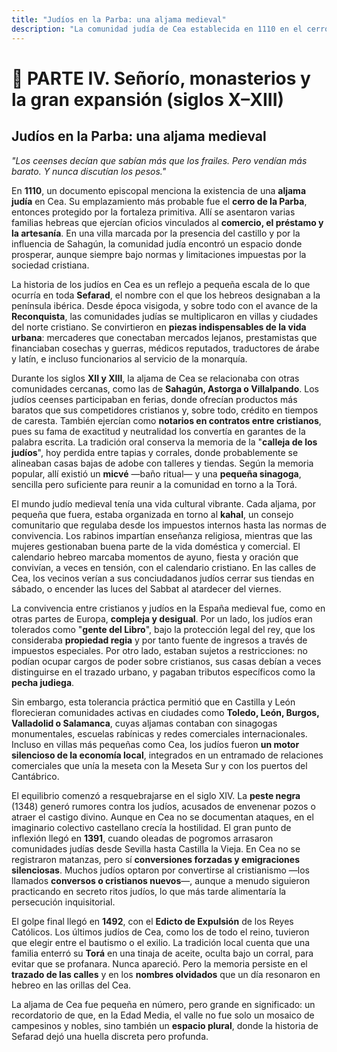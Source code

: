 ```yaml
---
title: "Judíos en la Parba: una aljama medieval"
description: "La comunidad judía de Cea establecida en 1110 en el cerro de la Parba, su papel en el comercio y la artesanía, y su destino tras el Edicto de Expulsión de 1492."
---
```


# 📘 PARTE IV. Señorío, monasterios y la gran expansión (siglos X–XIII)

## Judíos en la Parba: una aljama medieval

*"Los ceenses decían que sabían más que los frailes. Pero vendían más barato. Y nunca discutían los pesos."*

En **1110**, un documento episcopal menciona la existencia de una **aljama judía** en Cea. Su emplazamiento más probable fue el **cerro de la Parba**, entonces protegido por la fortaleza primitiva. Allí se asentaron varias familias hebreas que ejercían oficios vinculados al **comercio, el préstamo y la artesanía**. En una villa marcada por la presencia del castillo y por la influencia de Sahagún, la comunidad judía encontró un espacio donde prosperar, aunque siempre bajo normas y limitaciones impuestas por la sociedad cristiana.

La historia de los judíos en Cea es un reflejo a pequeña escala de lo que ocurría en toda **Sefarad**, el nombre con el que los hebreos designaban a la península ibérica. Desde época visigoda, y sobre todo con el avance de la **Reconquista**, las comunidades judías se multiplicaron en villas y ciudades del norte cristiano. Se convirtieron en **piezas indispensables de la vida urbana**: mercaderes que conectaban mercados lejanos, prestamistas que financiaban cosechas y guerras, médicos reputados, traductores de árabe y latín, e incluso funcionarios al servicio de la monarquía.

Durante los siglos **XII y XIII**, la aljama de Cea se relacionaba con otras comunidades cercanas, como las de **Sahagún, Astorga o Villalpando**. Los judíos ceenses participaban en ferias, donde ofrecían productos más baratos que sus competidores cristianos y, sobre todo, crédito en tiempos de caresta. También ejercían como **notarios en contratos entre cristianos**, pues su fama de exactitud y neutralidad los convertía en garantes de la palabra escrita. La tradición oral conserva la memoria de la "**calleja de los judíos**", hoy perdida entre tapias y corrales, donde probablemente se alineaban casas bajas de adobe con talleres y tiendas. Según la memoria popular, allí existió un **micvé** —baño ritual— y una **pequeña sinagoga**, sencilla pero suficiente para reunir a la comunidad en torno a la Torá.

El mundo judío medieval tenía una vida cultural vibrante. Cada aljama, por pequeña que fuera, estaba organizada en torno al **kahal**, un consejo comunitario que regulaba desde los impuestos internos hasta las normas de convivencia. Los rabinos impartían enseñanza religiosa, mientras que las mujeres gestionaban buena parte de la vida doméstica y comercial. El calendario hebreo marcaba momentos de ayuno, fiesta y oración que convivían, a veces en tensión, con el calendario cristiano. En las calles de Cea, los vecinos verían a sus conciudadanos judíos cerrar sus tiendas en sábado, o encender las luces del Sabbat al atardecer del viernes.

La convivencia entre cristianos y judíos en la España medieval fue, como en otras partes de Europa, **compleja y desigual**. Por un lado, los judíos eran tolerados como "**gente del Libro**", bajo la protección legal del rey, que los consideraba **propiedad regia** y por tanto fuente de ingresos a través de impuestos especiales. Por otro lado, estaban sujetos a restricciones: no podían ocupar cargos de poder sobre cristianos, sus casas debían a veces distinguirse en el trazado urbano, y pagaban tributos específicos como la **pecha judiega**.

Sin embargo, esta tolerancia práctica permitió que en Castilla y León florecieran comunidades activas en ciudades como **Toledo, León, Burgos, Valladolid o Salamanca**, cuyas aljamas contaban con sinagogas monumentales, escuelas rabínicas y redes comerciales internacionales. Incluso en villas más pequeñas como Cea, los judíos fueron **un motor silencioso de la economía local**, integrados en un entramado de relaciones comerciales que unía la meseta con la Meseta Sur y con los puertos del Cantábrico.

El equilibrio comenzó a resquebrajarse en el siglo XIV. La **peste negra** (1348) generó rumores contra los judíos, acusados de envenenar pozos o atraer el castigo divino. Aunque en Cea no se documentan ataques, en el imaginario colectivo castellano crecía la hostilidad. El gran punto de inflexión llegó en **1391**, cuando oleadas de pogromos arrasaron comunidades judías desde Sevilla hasta Castilla la Vieja. En Cea no se registraron matanzas, pero sí **conversiones forzadas y emigraciones silenciosas**. Muchos judíos optaron por convertirse al cristianismo —los llamados **conversos o cristianos nuevos**—, aunque a menudo siguieron practicando en secreto ritos judíos, lo que más tarde alimentaría la persecución inquisitorial.

El golpe final llegó en **1492**, con el **Edicto de Expulsión** de los Reyes Católicos. Los últimos judíos de Cea, como los de todo el reino, tuvieron que elegir entre el bautismo o el exilio. La tradición local cuenta que una familia enterró su **Torá** en una tinaja de aceite, oculta bajo un corral, para evitar que se profanara. Nunca apareció. Pero la memoria persiste en el **trazado de las calles** y en los **nombres olvidados** que un día resonaron en hebreo en las orillas del Cea.

La aljama de Cea fue pequeña en número, pero grande en significado: un recordatorio de que, en la Edad Media, el valle no fue solo un mosaico de campesinos y nobles, sino también un **espacio plural**, donde la historia de Sefarad dejó una huella discreta pero profunda.